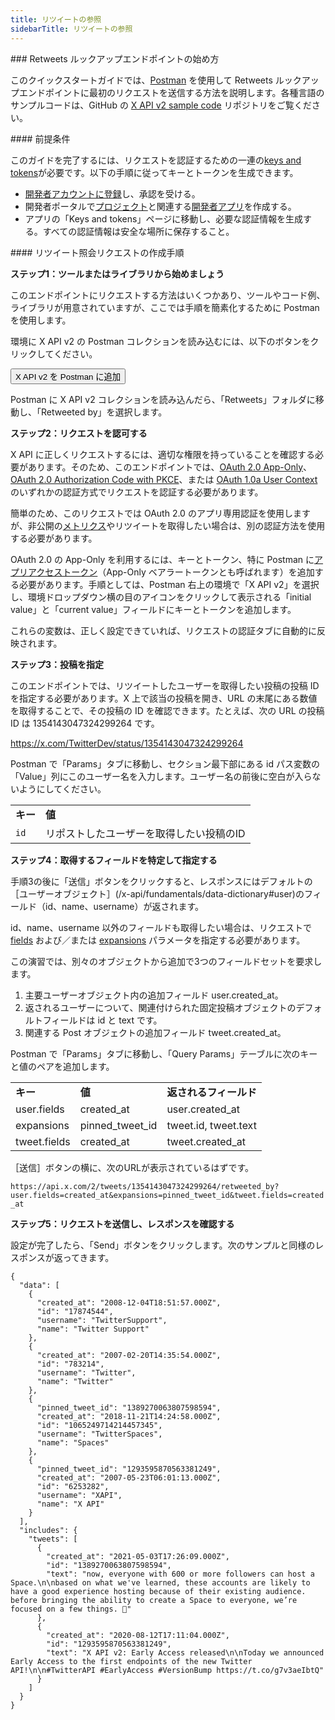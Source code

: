 ```yaml
---
title: リツイートの参照
sidebarTitle: リツイートの参照
---
```



<div id="getting-started-with-the-retweets-lookup-endpoint">
  ### Retweets ルックアップエンドポイントの始め方
</div>

このクイックスタートガイドでは、[Postman](/ja/tutorials/postman-getting-started) を使用して Retweets ルックアップエンドポイントに最初のリクエストを送信する方法を説明します。各種言語のサンプルコードは、GitHub の [X API v2 sample code](https://github.com/xdevplatformTwitter-API-v2-sample-code) リポジトリをご覧ください。

<div id="prerequisites">
  #### 前提条件
</div>

このガイドを完了するには、リクエストを認証するための一連の[keys and tokens](/ja/resources/fundamentals/authentication)が必要です。以下の手順に従ってキーとトークンを生成できます。

- [開発者アカウントに登録](https://developer.x.com/en/apply-for-access)し、承認を受ける。
- 開発者ポータルで[プロジェクト](/ja/resources/fundamentals/projects)と関連する[開発者アプリ](/ja/resources/fundamentals/developer-apps)を作成する。
- アプリの「Keys and tokens」ページに移動し、必要な認証情報を生成する。すべての認証情報は安全な場所に保存すること。

<div id="steps-to-build-a-retweets-lookup-request">
  #### リツイート照会リクエストの作成手順
</div>

**ステップ1：ツールまたはライブラリから始めましょう**

このエンドポイントにリクエストする方法はいくつかあり、ツールやコード例、ライブラリが用意されていますが、ここでは手順を簡素化するために Postman を使用します。

環境に X API v2 の Postman コレクションを読み込むには、以下のボタンをクリックしてください。

<Button href="https://app.getpostman.com/run-collection/9956214-784efcda-ed4c-4491-a4c0-a26470a67400">
  X API v2 を Postman に追加
</Button>

Postman に X API v2 コレクションを読み込んだら、「Retweets」フォルダに移動し、「Retweeted by」を選択します。

**ステップ2：リクエストを認可する**

X API に正しくリクエストするには、適切な権限を持っていることを確認する必要があります。そのため、このエンドポイントでは、[OAuth 2.0 App-Only](/ja/resources/fundamentals/authentication#app-only-authentication-and-oauth-2-0-bearer-token)、[OAuth 2.0 Authorization Code with PKCE](ja/resources/fundamentals/authentication#oauth-2-0-authorization-code-flow-with-pkce-2)、または [OAuth 1.0a User Context](/ja/resources/fundamentals/authentication) のいずれかの認証方式でリクエストを認証する必要があります。

簡単のため、このリクエストでは OAuth 2.0 のアプリ専用認証を使用しますが、非公開の[メトリクス](/ja/x-api/fundamentals/metrics)やリツイートを取得したい場合は、別の認証方法を使用する必要があります。

OAuth 2.0 の App-Only を利用するには、キーとトークン、特に Postman に[アプリアクセストークン](/ja/resources/fundamentals/authentication#using-and-generating-an-app-only-bearer-token)（App-Only ベアラートークンとも呼ばれます）を追加する必要があります。手順としては、Postman 右上の環境で「X API v2」を選択し、環境ドロップダウン横の目のアイコンをクリックして表示される「initial value」と「current value」フィールドにキーとトークンを追加します。

これらの変数は、正しく設定できていれば、リクエストの認証タブに自動的に反映されます。

**ステップ3：投稿を指定**

このエンドポイントでは、リツイートしたユーザーを取得したい投稿の投稿 ID を指定する必要があります。X 上で該当の投稿を開き、URL の末尾にある数値を取得することで、その投稿の ID を確認できます。たとえば、次の URL の投稿 ID は 1354143047324299264 です。

https://x.com/TwitterDev/status/1354143047324299264

Postman で「Params」タブに移動し、セクション最下部にある id パス変数の「Value」列にこのユーザー名を入力します。ユーザー名の前後に空白が入らないようにしてください。

|     |     |
| :--- | :--- |
| **キー** | **値** |
| `id` | リポストしたユーザーを取得したい投稿のID |

**ステップ4：取得するフィールドを特定して指定する**

手順3の後に「送信」ボタンをクリックすると、レスポンスにはデフォルトの［ユーザーオブジェクト］(/x-api/fundamentals/data-dictionary#user)のフィールド（id、name、username）が返されます。

id、name、username 以外のフィールドも取得したい場合は、リクエストで [fields](/ja/x-api/fundamentals/fields) および／または [expansions](/ja/x-api/fundamentals/expansions) パラメータを指定する必要があります。

この演習では、別々のオブジェクトから追加で3つのフィールドセットを要求します。

1. 主要ユーザーオブジェクト内の追加フィールド user.created\_at。
2. 返されるユーザーについて、関連付けられた固定投稿オブジェクトのデフォルトフィールドは id と text です。
3. 関連する Post オブジェクトの追加フィールド tweet.created\_at。

Postman で「Params」タブに移動し、「Query Params」テーブルに次のキーと値のペアを追加します。

|     |     |     |
| :--- | :--- | :--- |
| **キー** | **値** | **返されるフィールド** |
| user.fields | created\_at | user.created\_at |
| expansions | pinned\_tweet\_id | tweet.id, tweet.text |
| tweet.fields | created\_at | tweet.created\_at |

［送信］ボタンの横に、次のURLが表示されているはずです。

`https://api.x.com/2/tweets/1354143047324299264/retweeted_by?user.fields=created_at&expansions=pinned_tweet_id&tweet.fields=created_at`

**ステップ5：リクエストを送信し、レスポンスを確認する**

設定が完了したら、「Send」ボタンをクリックします。次のサンプルと同様のレスポンスが返ってきます。

```
{
  "data": [
    {
      "created_at": "2008-12-04T18:51:57.000Z",
      "id": "17874544",
      "username": "TwitterSupport",
      "name": "Twitter Support"
    },
    {
      "created_at": "2007-02-20T14:35:54.000Z",
      "id": "783214",
      "username": "Twitter",
      "name": "Twitter"
    },
    {
      "pinned_tweet_id": "1389270063807598594",
      "created_at": "2018-11-21T14:24:58.000Z",
      "id": "1065249714214457345",
      "username": "TwitterSpaces",
      "name": "Spaces"
    },
    {
      "pinned_tweet_id": "1293595870563381249",
      "created_at": "2007-05-23T06:01:13.000Z",
      "id": "6253282",
      "username": "XAPI",
      "name": "X API"
    }
  ],
  "includes": {
    "tweets": [
      {
        "created_at": "2021-05-03T17:26:09.000Z",
        "id": "1389270063807598594",
        "text": "now, everyone with 600 or more followers can host a Space.\n\nbased on what we've learned, these accounts are likely to have a good experience hosting because of their existing audience. before bringing the ability to create a Space to everyone, we’re focused on a few things. 🧵"
      },
      {
        "created_at": "2020-08-12T17:11:04.000Z",
        "id": "1293595870563381249",
        "text": "X API v2: Early Access released\n\nToday we announced Early Access to the first endpoints of the new Twitter API!\n\n#TwitterAPI #EarlyAccess #VersionBump https://t.co/g7v3aeIbtQ"
      }
    ]
  }
}
```